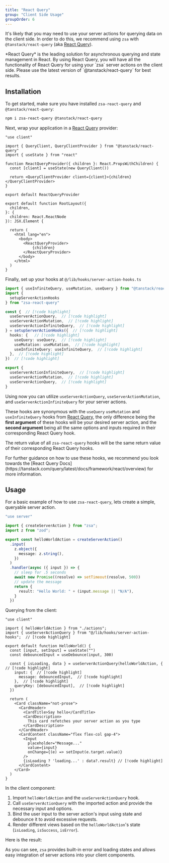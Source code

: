 ```yaml
---
title: "React Query"
group: "Client Side Usage"
groupOrder: 6
---
```


It's likely that you may need to use your server actions for querying data on the client side. In order to do this, we recommend using `zsa` with `@tanstack/react-query` (aka [React Query](https://tanstack.com/query/latest/docs/framework/react/overview)).

<Note>
  *React Query* is the leading solution for asynchronous querying and state
  management in React. By using React Query, you will have all the functionality
  of React Query for using your `zsa` server actions on the client side.
</Note>

<Warning>
Please use the latest version of `@tanstack/react-query` for best
results.
</Warning>

## Installation

To get started, make sure you have installed `zsa-react-query` and `@tanstack/react-query`:

```bash
npm i zsa-react-query @tanstack/react-query
```

Next, wrap your application in a [React Query](https://tanstack.com/query/latest/docs/framework/react/overview) provider:

```tsx title="providers/react-query.tsx"
"use client"

import { QueryClient, QueryClientProvider } from "@tanstack/react-query"
import { useState } from "react"

function ReactQueryProvider({ children }: React.PropsWithChildren) {
  const [client] = useState(new QueryClient())

  return <QueryClientProvider client={client}>{children}</QueryClientProvider>
}

export default ReactQueryProvider
```

```tsx title="app/layout.tsx"
export default function RootLayout({
  children,
}: {
  children: React.ReactNode
}): JSX.Element {

  return (
    <html lang="en">
      <body>
        <ReactQueryProvider>
            {children}
        </ReactQueryProvider>
      </body>
    </html>
  )
}
```

Finally, set up your hooks at `@/lib/hooks/server-action-hooks.ts`

```ts title="lib/hooks/server-action-hooks.ts"
import { useInfiniteQuery, useMutation, useQuery } from "@tanstack/react-query"
import {
  setupServerActionHooks
} from "zsa-react-query"

const {  // [!code highlight]
  useServerActionQuery,  // [!code highlight]
  useServerActionMutation,  // [!code highlight]
  useServerActionInfiniteQuery,  // [!code highlight]
} = setupServerActionHooks({  // [!code highlight]
  hooks: {   // [!code highlight]
    useQuery: useQuery,  // [!code highlight]
    useMutation: useMutation,  // [!code highlight]
    useInfiniteQuery: useInfiniteQuery,  // [!code highlight]
  },  // [!code highlight]
})  // [!code highlight]

export {
  useServerActionInfiniteQuery,  // [!code highlight]
  useServerActionMutation,  // [!code highlight]
  useServerActionQuery,  // [!code highlight]
}
```

Using now you can utilize `useServerActionQuery`, `useServerActionMutation`, and `useServerActionInfiniteQuery` for your server actions.

These hooks are synonymous with the `useQuery` `useMutation` and `useInfiniteQuery` hooks from [React Query](https://tanstack.com/query/latest/docs/framework/react/overview), the only difference being the **first argument** of these hooks will be your desired server action, and the **second argument** being all the same options and inputs required in their corresponding React Query hook.

The return value of all `zsa-react-query` hooks will be the same return value of their corresponding React Query hooks.

<Note>
  For further guidance on how to use these hooks, we recommend you look towards
  the [React Query
  Docs](https://tanstack.com/query/latest/docs/framework/react/overview) for
  more information.
</Note>

## Usage

For a basic example of how to use `zsa-react-query`, lets create a simple, queryable server action.

```ts title="actions.ts"
"use server"

import { createServerAction } from "zsa";
import z from "zod";

export const helloWorldAction = createServerAction()
  .input(
    z.object({
      message: z.string(),
    })
  )
  .handler(async ({ input }) => {
    // sleep for .5 seconds
    await new Promise((resolve) => setTimeout(resolve, 500))
    // update the message
    return {
      result: "Hello World: " + (input.message || "N/A"),
    }
  })
```

Querying from the client:
 
```tsx title="hello-world-example.tsx"
"use client"

import { helloWorldAction } from "./actions";
import { useServerActionQuery } from "@/lib/hooks/server-action-hooks";  // [!code highlight]

export default function HelloWorld() {
  const [input, setInput] = useState("")
  const debouncedInput = useDebounce(input, 300)

  const { isLoading, data } = useServerActionQuery(helloWorldAction, {  // [!code highlight]
    input: {  // [!code highlight]
      message: debouncedInput,  // [!code highlight]
    },  // [!code highlight]
    queryKey: [debouncedInput],  // [!code highlight]
  })

  return (
    <Card className="not-prose">
      <CardHeader>
        <CardTitle>Say hello</CardTitle>
        <CardDescription>
          This card refetches your server action as you type
        </CardDescription>
      </CardHeader>
      <CardContent className="flex flex-col gap-4">
        <Input
          placeholder="Message..."
          value={input}
          onChange={(e) => setInput(e.target.value)}
        />
        {isLoading ? 'loading...' : data?.result} // [!code highlight]
      </CardContent>
    </Card>
  )
}
```

In the client component:

1. Import `helloWorldAction` and the `useServerActionQuery` hook.
2. Call `useServerActionQuery` with the imported action and provide the necessary input and options.
3. Bind the user input to the server action's input using state and debounce it to avoid excessive requests.
4. Render different views based on the `helloWorldAction`'s state (`isLoading`, `isSuccess`, `isError`).

Here is the result:

<ExampleComponent id="hello-world-action" />

As you can see, `zsa` provides built-in error and loading states and allows easy integration of server actions into your client components.
